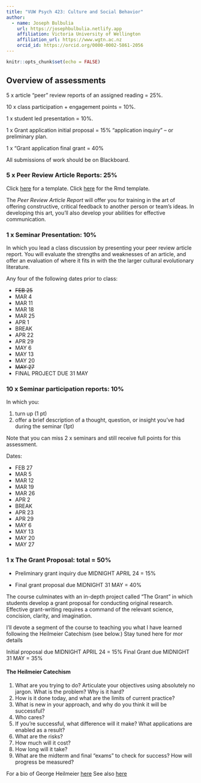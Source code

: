 ```yaml
---
title: "VUW Psych 423: Culture and Social Behavior"
author:
  - name: Joseph Bulbulia
    url: https://josephbulbulia.netlify.app
    affiliation: Victoria University of Wellington
    affiliation_url: https://www.wgtn.ac.nz
    orcid_id: https://orcid.org/0000-0002-5861-2056
---
```


```r
knitr::opts_chunk$set(echo = FALSE)
```


## Overview of assessments

5 x article “peer” review reports of an assigned reading = 25%.

10 x class participation + engagement points = 10%. 

1 x student led presentation = 10%.

1 x Grant application initial proposal = 15% “application inquiry” – or preliminary plan.

1 x "Grant application final grant = 40%

All submissions of work should be on Blackboard.

### 5 x Peer Review Article Reports: 25%

Click [here](templates/template_review.html) for a template.
Click [here](templates/template_review.Rmd) for the Rmd template.

The *Peer Review Article Report* will offer you for training in the art of offering constructive, critical feedback to another person or team's ideas.  In developing this art, you'll also develop your abilities for effective communication. 

### 1 x Seminar Presentation: 10%

In which you lead a class discussion by presenting your peer review article report. You will evaluate the strengths and weaknesses of an article, and offer an evaluation of where it fits in with the the larger cultural evolutionary literature.  

Any four of the following dates prior to class:

  - ~~FEB 25~~
  - MAR 4
  - MAR 11
  - MAR 18
  - MAR 25
  - APR 1
  - BREAK
  - APR 22
  - APR 29
  - MAY 6
  - MAY 13
  - MAY 20
  - ~~MAY 27~~
  - FINAL PROJECT DUE 31 MAY
  
### 10 x Seminar participation reports: 10%

In which you:

1. turn up (1 pt)
2. offer a brief description of a thought, question, or insight you've had during the seminar (1pt)

Note that you can miss 2 x seminars and still receive full points for this assessment. 


Dates: 

  - FEB 27
  - MAR 5
  - MAR 12
  - MAR 19
  - MAR 26
  - APR 2
  - BREAK
  - APR 23
  - APR 29
  - MAY 6
  - MAY 13
  - MAY 20
  - MAY 27

### 1 x The Grant Proposal: total = 50% 

- Preliminary grant inquiry due MIDNIGHT APRIL 24 = 15%

- Final grant proposal due MIDNIGHT 31 MAY = 40% 

The course culminates with an in-depth project called "The Grant" in which students develop a grant proposal for conducting original research. Effective grant-writing requires a command of the relevant science, concision, clarity, and imagination.

I'll devote a segment of the course to teaching you what I have learned following the Heilmeier Catechism (see below.) Stay tuned here for mor details

Initial proposal due MIDNIGHT APRIL 24 = 15%
Final Grant due MIDNIGHT 31 MAY = 35% 


#### The Heilmeier Catechism

  1. What are you trying to do? Articulate your objectives using absolutely no
jargon. What is the problem?  Why is it hard?
  2. How is it done today, and what are the limits of current practice?
  3. What is new in your approach, and why do you think it will be successful?
  4. Who cares?
  5. If you’re successful, what difference will it make? What applications are enabled as a result?
  6. What are the risks?
  7. How much will it cost?
  8. How long will it take?
  9. What are the midterm and final “exams” to check for success? How will progress be measured?

For a bio of George Heilmeier [here](https://ethw.org/George_H._Heilmeier)
See also [here](http://people.physics.illinois.edu/Celia/Heilmeier.pdf)



